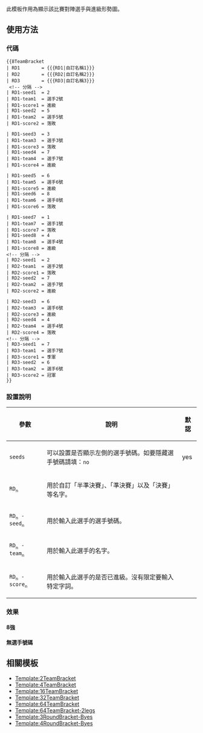 此模板作用為顯示該比賽對陣選手與進級形勢圖。

== 使用方法 ==
=== 代碼 ===
<pre style="overflow: auto;">
{{8TeamBracket
| RD1        = {{{RD1|自訂名稱1}}}
| RD2        = {{{RD2|自訂名稱2}}}
| RD3        = {{{RD3|自訂名稱3}}}
 <!-- 分隔 -->
| RD1-seed1  = 2
| RD1-team1  = 選手2號
| RD1-score1 = 進級
| RD1-seed2  = 5
| RD1-team2  = 選手5號
| RD1-score2 = 落敗

| RD1-seed3  = 3
| RD1-team3  = 選手3號
| RD1-score3 = 落敗
| RD1-seed4  = 7
| RD1-team4  = 選手7號
| RD1-score4 = 進級

| RD1-seed5  = 6
| RD1-team5  = 選手6號
| RD1-score5 = 進級
| RD1-seed6  = 8
| RD1-team6  = 選手8號
| RD1-score6 = 落敗

| RD1-seed7  = 1
| RD1-team7  = 選手1號
| RD1-score7 = 落敗
| RD1-seed8  = 4
| RD1-team8  = 選手4號
| RD1-score8 = 進級
<!-- 分隔 -->
| RD2-seed1  = 2
| RD2-team1  = 選手2號
| RD2-score1 = 落敗
| RD2-seed2  = 7
| RD2-team2  = 選手7號
| RD2-score2 = 進級

| RD2-seed3  = 6
| RD2-team3  = 選手6號
| RD2-score3 = 進級
| RD2-seed4  = 4
| RD2-team4  = 選手4號
| RD2-score4 = 落敗
<!-- 分隔 -->
| RD3-seed1  = 7
| RD3-team1  = 選手7號
| RD3-score1 = 季軍
| RD3-seed2  = 6
| RD3-team2  = 選手6號
| RD3-score2 = 冠軍
}}</pre>

=== 設置說明 ===
{| class=wikitable width=100%
! 參數
! 說明
! 默認
|- style="background:#dedede;"
| <code>seeds</code>
| 可以設置是否顯示左側的選手號碼。如要隱藏選手號碼請填：<code>no</code>
| yes
|- style="background:#dedede;"
| <code>RD<sub>n</sub></code>
| 用於自訂「半準決賽」、「準決賽」以及「決賽」等名字。
| {{n/a}}
|- style="background:#dedede;"
| <code>RD<sub>n</sub> - seed<sub>n</sub></code>
| 用於輸入此選手的選手號碼。
| {{n/a}}
|- style="background:#dedede;"
| <code>RD<sub>n</sub> - team<sub>n</sub></code>
| 用於輸入此選手的名字。
| {{n/a}}
|- style="background:#dedede;"
| <code>RD<sub>n</sub> - score<sub>n</sub></code>
| 用於輸入此選手的是否已進級。沒有限定要輸入特定字詞。
| {{n/a}}
|}

=== 效果 ===
==== 8強 ====
{{8TeamBracket
| RD1         = {{{RD1|8強}}}
| RD2         = {{{RD2|半決賽}}}
| RD3         = {{{RD3|總決賽}}}
 <!-- 分隔 -->
| RD1-seed1  = A1
| RD1-team1  = 
| RD1-score1 = 
| RD1-seed2  = B4
| RD1-team2  = 
| RD1-score2 = 

| RD1-seed3  = A3
| RD1-team3  = 
| RD1-score3 = 
| RD1-seed4  = B2
| RD1-team4  = 
| RD1-score4 = 

| RD1-seed5  = B1
| RD1-team5  = 
| RD1-score5 = 
| RD1-seed6  = A4
| RD1-team6  = 
| RD1-score6 = 

| RD1-seed7  = A2
| RD1-team7  = 
| RD1-score7 = 
| RD1-seed8  = B3
| RD1-team8  = 
| RD1-score8 = 
<!-- 分隔 -->
| RD2-seed1  = 
| RD2-team1  = 
| RD2-score1 = 
| RD2-seed2  = 
| RD2-team2  = 
| RD2-score2 = 

| RD2-seed3  = 
| RD2-team3  = 
| RD2-score3 = 
| RD2-seed4  = 
| RD2-team4  = 
| RD2-score4 = 
<!-- 分隔 -->
| RD3-seed1  = 
| RD3-team1  = 
| RD3-score1 = 
| RD3-seed2  = 
| RD3-team2  = 
| RD3-score2 = 
}}

==== 無選手號碼 ====
{{8TeamBracket
| RD1         = {{{RD1|自訂名稱1}}}
| RD2         = {{{RD2|自訂名稱2}}}
| RD3         = {{{RD3|自訂名稱3}}}
| seeds       = no
 <!-- 分隔 -->
| RD1-seed1  = 2
| RD1-team1  = 選手2號
| RD1-score1 = 進級
| RD1-seed2  = 5
| RD1-team2  = 選手5號
| RD1-score2 = 落敗

| RD1-seed3  = 3
| RD1-team3  = 選手3號
| RD1-score3 = 落敗
| RD1-seed4  = 7
| RD1-team4  = 選手7號
| RD1-score4 = 進級

| RD1-seed5  = 6
| RD1-team5  = 選手6號
| RD1-score5 = 進級
| RD1-seed6  = 8
| RD1-team6  = 選手8號
| RD1-score6 = 落敗

| RD1-seed7  = 1
| RD1-team7  = 選手1號
| RD1-score7 = 落敗
| RD1-seed8  = 4
| RD1-team8  = 選手4號
| RD1-score8 = 進級
<!-- 分隔 -->
| RD2-seed1  = 2
| RD2-team1  = 選手2號
| RD2-score1 = 落敗
| RD2-seed2  = 7
| RD2-team2  = 選手7號
| RD2-score2 = 進級

| RD2-seed3  = 6
| RD2-team3  = 選手6號
| RD2-score3 = 進級
| RD2-seed4  = 4
| RD2-team4  = 選手4號
| RD2-score4 = 落敗
<!-- 分隔 -->
| RD3-seed1  = 7
| RD3-team1  = 選手7號
| RD3-score1 = 季軍
| RD3-seed2  = 6
| RD3-team2  = 選手6號
| RD3-score2 = 冠軍
}}

== 相關模板 ==
*[[Template:2TeamBracket]]
*[[Template:4TeamBracket]]
*[[Template:16TeamBracket]]
*[[Template:32TeamBracket]]
*[[Template:64TeamBracket]]
*[[Template:64TeamBracket-2legs]]
*[[Template:3RoundBracket-Byes]]
*[[Template:4RoundBracket-Byes]]